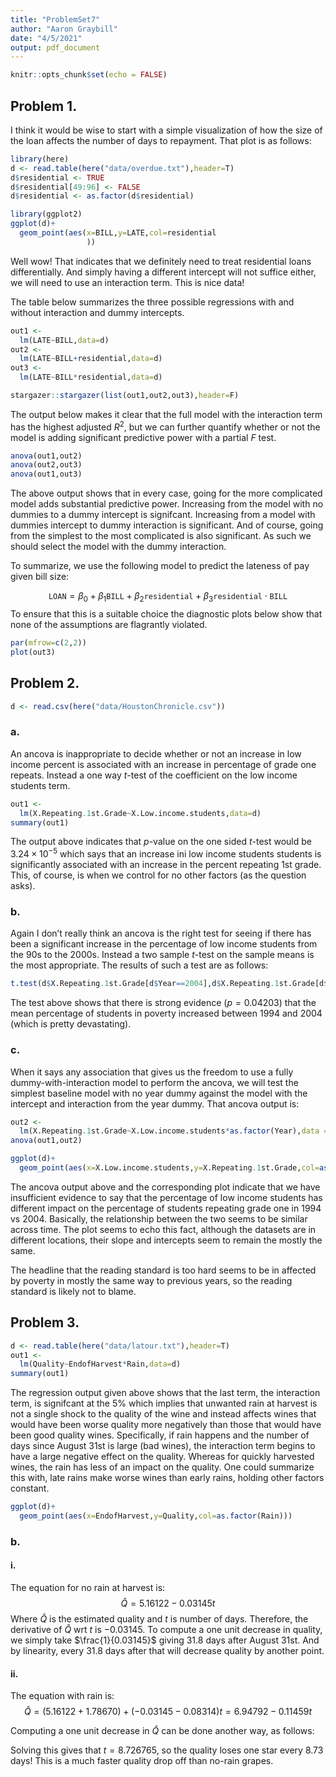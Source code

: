 ```yaml
---
title: "ProblemSet7"
author: "Aaron Graybill"
date: "4/5/2021"
output: pdf_document
---
```


```r
knitr::opts_chunk$set(echo = FALSE)
```

## Problem 1.
I think it would be wise to start with a simple visualization of how the size of the loan affects the number of days to repayment. That plot is as follows:
```r
library(here)
d <- read.table(here("data/overdue.txt"),header=T)
d$residential <- TRUE
d$residential[49:96] <- FALSE
d$residential <- as.factor(d$residential)

library(ggplot2)
ggplot(d)+
  geom_point(aes(x=BILL,y=LATE,col=residential
                 ))
```

Well wow! That indicates that we definitely need to treat residential loans differentially. And simply having a different intercept will not suffice either, we will need to use an interaction term. This is nice data!

The table below summarizes the three possible regressions with and without interaction and dummy intercepts. 

```r
out1 <- 
  lm(LATE~BILL,data=d)
out2 <- 
  lm(LATE~BILL+residential,data=d)
out3 <- 
  lm(LATE~BILL*residential,data=d)

stargazer::stargazer(list(out1,out2,out3),header=F)
```

The output below makes it clear that the full model with the interaction term has the highest adjusted $R^2$, but we can further quantify whether or not the model is adding significant predictive power with a partial $F$ test.

```r
anova(out1,out2)
anova(out2,out3)
anova(out1,out3)
```

The above output shows that in every case, going for the more complicated model adds substantial predictive power. Increasing from the model with no dummies to a dummy intercept is signifcant. Increasing from a model with dummies intercept to dummy interaction is significant. And of course, going from the simplest to the most complicated is also significant. As such we should select the model with the dummy interaction. 

To summarize, we use the following model to predict the lateness of pay given bill size:

$$
\texttt{LOAN}=\beta_0+\beta_1\texttt{BILL}+\beta_2\texttt{residential}+\beta_3\texttt{residential}\cdot\texttt{BILL}
$$
To ensure that this is a suitable choice the diagnostic plots below show that none of the assumptions are flagrantly violated.

```r
par(mfrow=c(2,2))
plot(out3)
```
## Problem 2.

```r
d <- read.csv(here("data/HoustonChronicle.csv"))
```

### a.
An ancova is inappropriate to decide whether or not an increase in low income percent is associated with an increase in percentage of grade one repeats. Instead a one way $t$-test of the coefficient on the low income students term. 

```r
out1 <- 
  lm(X.Repeating.1st.Grade~X.Low.income.students,data=d)
summary(out1)
```

The output above indicates that $p$-value on the one sided $t$-test would be $3.24\times 10^{-5}$ which says that an increase ini low income students students is significantly associated with an increase in the percent repeating 1st grade. This, of course, is when we control for no other factors (as the question asks).

### b.
Again I don't really think an ancova is the right test for seeing if there has been a significant increase in the percentage of low income students from the 90s to the 2000s. Instead a two sample $t$-test on the sample means is the most appropriate. The results of such a test are as follows:

```r
t.test(d$X.Repeating.1st.Grade[d$Year==2004],d$X.Repeating.1st.Grade[d$Year==1994],alternative = "greater",paired=T)
```
The test above shows that there is strong evidence ($p=0.04203$) that the mean percentage of students in poverty increased between 1994 and 2004 (which is pretty devastating).

### c.

When it says any association that gives us the freedom to use a fully dummy-with-interaction model to perform the ancova, we will test the simplest baseline model with no year dummy against the model with the intercept and interaction from the year dummy. That ancova output is:
```r
out2 <- 
  lm(X.Repeating.1st.Grade~X.Low.income.students*as.factor(Year),data = d)
anova(out1,out2)
```
```r
ggplot(d)+
  geom_point(aes(x=X.Low.income.students,y=X.Repeating.1st.Grade,col=as.factor(Year)))
```

The ancova output above and the corresponding plot indicate that we have insufficient evidence to say that the percentage of low income students has different impact on the percentage of students repeating grade one in 1994 vs 2004. Basically, the relationship between the two seems to be similar across time. The plot seems to echo this fact, although the datasets are in different locations, their slope and intercepts seem to remain the mostly the same.

The headline that the reading standard is too hard seems to be in affected by poverty in mostly the same way to previous years, so the reading standard is likely not to blame.


## Problem 3.

```r
d <- read.table(here("data/latour.txt"),header=T)
out1 <- 
  lm(Quality~EndofHarvest*Rain,data=d)
summary(out1)
```

The regression output given above shows that the last term, the interaction term, is signifcant at the $5\%$ which implies that unwanted rain at harvest is not a single shock to the quality of the wine and instead affects wines that would have been worse quality more negatively than those that would have been good quality wines. Specifically, if rain happens and the number of days since August 31st is large (bad wines), the interaction term begins to have a large negative effect on the quality.  Whereas for quickly harvested wines, the rain has less of an impact on the quality. One could summarize this with, late rains make worse wines than early rains, holding other factors constant.

```r
ggplot(d)+
  geom_point(aes(x=EndofHarvest,y=Quality,col=as.factor(Rain)))
```

### b.

#### i.
The equation for no rain at harvest is:
$$
\hat{Q}=5.16122-0.03145t
$$
Where $\hat{Q}$ is the estimated quality and $t$ is number of days. Therefore, the derivative of $\hat{Q}$ wrt $t$ is $-0.03145$. To compute a one unit decrease in quality, we simply take $\frac{1}{0.03145}$ giving $31.8$ days after August 31st. And by linearity, every 31.8 days after that will decrease quality by another point.

#### ii.
The equation with rain is:
$$
\hat{Q}=(5.16122+1.78670)+(-0.03145-0.08314)t=6.94792-0.11459t
$$

Computing a one unit decrease in $\hat{Q}$ can be done another way, as follows:


\begin{align*}
-1&=\hat{Q}_t-\hat{Q}_0\\
&=6.94792-0.11459t-\left(6.94792-0.11459\cdot0\right)\\
&=-0.11459t
\end{align*}


Solving this gives that $t=8.726765$, so the quality loses one star every $8.73$ days! This is a much faster quality drop off than no-rain grapes.